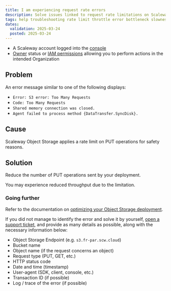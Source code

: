 ```yaml
---
title: I am experiencing request rate errors
description: Solve issues linked to request rate limitations on Scaleway Object Storage.
tags: help troubleshooting rate limit throttle error bottleneck slowness slow low performance
dates:
  validation: 2025-03-24
  posted: 2025-03-24
---
```



<Requirements />

- A Scaleway account logged into the [console](https://account.scaleway.com/?service=elements)
- [Owner](/iam/concepts/#owner) status or [IAM permissions](/iam/concepts/#permission) allowing you to perform actions in the intended Organization

## Problem

An error message similar to one of the following displays:

- `Error: S3 error: Too Many Requests`
- `Code: Too Many Requests`
- `Shared memory connection was closed.`
- `Agent failed to process method {DataTransfer.SyncDisk}.`

## Cause

Scaleway Object Storage applies a rate limit on PUT operations for safety reasons.

## Solution

Reduce the number of PUT operations sent by your deployment.

<Message type="note">
You may experience reduced throughput due to the limitation.
</Message>

### Going further

Refer to the documentation on [optimizing your Object Storage deployment](/object-storage/reference-content/optimize-object-storage-performance/).

If you did not manage to identify the error and solve it by yourself, [open a support ticket](/account/how-to/open-a-support-ticket/), and provide as many details as possible, along with the necessary information below:

- Object Storage Endpoint (e.g. `s3.fr-par.scw.cloud`)
- Bucket name
- Object name (if the request concerns an object)
- Request type (PUT, GET, etc.)
- HTTP status code
- Date and time (timestamp)
- User-agent (SDK, client, console, etc.)
- Transaction ID (if possible)
- Log / trace of the error (if possible)